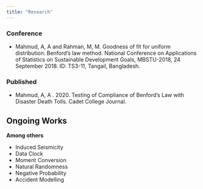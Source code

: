 ```yaml
---
title: "Research"
---
```


### Conference

- Mahmud, A, A and Rahman, M, M. Goodness of fit for uniform distribution: Benford’s law
method. National Conference on Applications of Statistics on Sustainable Development Goals,
MBSTU-2018, 24 September 2018. ID: TS3-11, Tangail, Bangladesh.

### Published

- Mahmud, A, A . 2020. Testing of Compliance of Benford’s Law with Disaster Death Tolls. Cadet College Journal.

## Ongoing Works

**Among others**

- Induced Seismicity
- Data Clock
- Moment Conversion
- Natural Randomness
- Negative Probability
- Accident Modelling